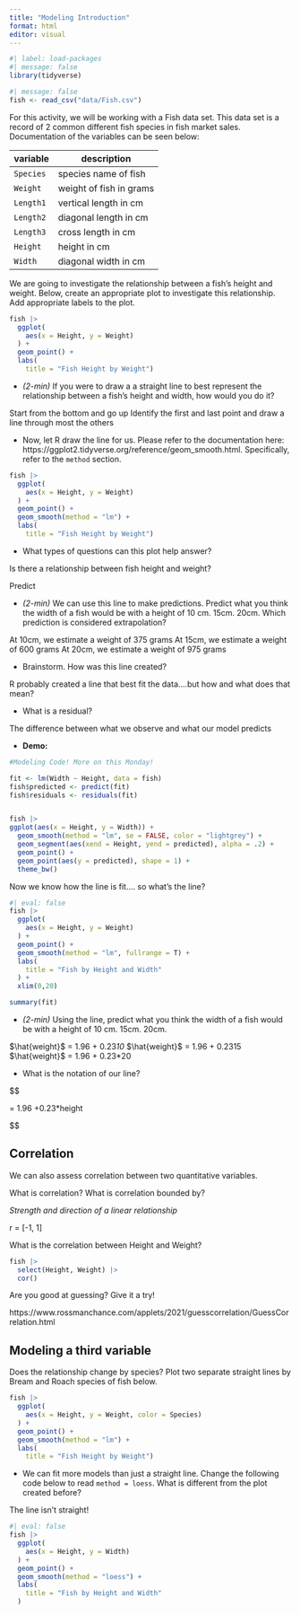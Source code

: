 ```yaml
---
title: "Modeling Introduction"
format: html
editor: visual
---
```


```r
#| label: load-packages
#| message: false
library(tidyverse)
```

```r
#| message: false
fish <- read_csv("data/Fish.csv")
```

For this activity, we will be working with a Fish data set. This data set is a record of 2 common different fish species in fish market sales. Documentation of the variables can be seen below:

| **variable** | **description**         |
|--------------|-------------------------|
| `Species`    | species name of fish    |
| `Weight`     | weight of fish in grams |
| `Length1`    | vertical length in cm   |
| `Length2`    | diagonal length in cm   |
| `Length3`    | cross length in cm      |
| `Height`     | height in cm            |
| `Width`      | diagonal width in cm    |

We are going to investigate the relationship between a fish's height and weight. Below, create an appropriate plot to investigate this relationship. Add appropriate labels to the plot.

```r
fish |> 
  ggplot(
    aes(x = Height, y = Weight)
  ) + 
  geom_point() +
  labs( 
    title = "Fish Height by Weight")
```

-   *(2-min)* If you were to draw a a straight line to best represent the relationship between a fish's height and width, how would you do it?

Start from the bottom and go up Identify the first and last point and draw a line through most the others

-   Now, let R draw the line for us. Please refer to the documentation here: https://ggplot2.tidyverse.org/reference/geom_smooth.html. Specifically, refer to the `method` section.

```r
fish |> 
  ggplot(
    aes(x = Height, y = Weight)
  ) + 
  geom_point() +
  geom_smooth(method = "lm") +
  labs( 
    title = "Fish Height by Weight")
```

-   What types of questions can this plot help answer?

Is there a relationship between fish height and weight?

Predict

-   *(2-min)* We can use this line to make predictions. Predict what you think the width of a fish would be with a height of 10 cm. 15cm. 20cm. Which prediction is considered extrapolation?

At 10cm, we estimate a weight of 375 grams At 15cm, we estimate a weight of 600 grams At 20cm, we estimate a weight of 975 grams

-   Brainstorm. How was this line created?

R probably created a line that best fit the data....but how and what does that mean?

-   What is a residual?

The difference between what we observe and what our model predicts

-   **Demo:**

```r
#Modeling Code! More on this Monday!

fit <- lm(Width ~ Height, data = fish)
fish$predicted <- predict(fit)
fish$residuals <- residuals(fit)


fish |> 
ggplot(aes(x = Height, y = Width)) + 
  geom_smooth(method = "lm", se = FALSE, color = "lightgrey") +  
  geom_segment(aes(xend = Height, yend = predicted), alpha = .2) +  
  geom_point() + 
  geom_point(aes(y = predicted), shape = 1) + 
  theme_bw()  
```

Now we know how the line is fit.... so what's the line?

```r
#| eval: false
fish |>
  ggplot(
    aes(x = Height, y = Weight)
  ) + 
  geom_point() + 
  geom_smooth(method = "lm", fullrange = T) +
  labs(
    title = "Fish by Height and Width"
  ) + 
  xlim(0,20)

summary(fit)
```

-   *(2-min)* Using the line, predict what you think the width of a fish would be with a height of 10 cm. 15cm. 20cm.

$\hat{weight}$ = 1.96 + 0.23*10* $\hat{weight}$ = 1.96 + 0.2315 $\hat{weight}$ = 1.96 + 0.23\*20

-   What is the notation of our line?

\$\$

\hat{weight} = 1.96 +0.23\*height

\$\$

## Correlation

We can also assess correlation between two quantitative variables.

What is correlation? What is correlation bounded by?

*Strength and direction of a linear relationship*

r = \[-1, 1\]

What is the correlation between Height and Weight?

```r
fish |>
  select(Height, Weight) |>
  cor()
```

Are you good at guessing? Give it a try!

https://www.rossmanchance.com/applets/2021/guesscorrelation/GuessCorrelation.html

## Modeling a third variable

Does the relationship change by species? Plot two separate straight lines by Bream and Roach species of fish below.

```r
fish |> 
  ggplot(
    aes(x = Height, y = Weight, color = Species)
  ) + 
  geom_point() +
  geom_smooth(method = "lm") +
  labs( 
    title = "Fish Height by Weight")
```

-   We can fit more models than just a straight line. Change the following code below to read `method = loess`. What is different from the plot created before?

The line isn't straight!

```r
#| eval: false
fish |>
  ggplot(
    aes(x = Height, y = Width)
  ) + 
  geom_point() + 
  geom_smooth(method = "loess") +
  labs(
    title = "Fish by Height and Width"
  )
```
